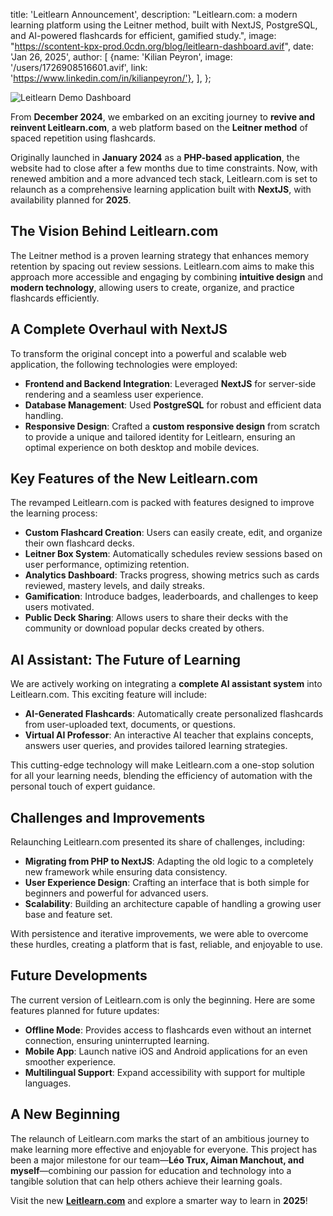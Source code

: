   title: 'Leitlearn Announcement',
  description: "Leitlearn.com: a modern learning platform using the Leitner method, built with NextJS, PostgreSQL, and AI-powered flashcards for efficient, gamified study.",
  image: "https://scontent-kpx-prod.0cdn.org/blog/leitlearn-dashboard.avif",
  date: 'Jan 26, 2025',
  author: [
    {name: 'Kilian Peyron', image: '/users/1726908516601.avif', link: 'https://www.linkedin.com/in/kilianpeyron/'},
  ],
};

![Leitlearn Demo Dashboard](https://scontent-kpx-prod.0cdn.org/blog/leitlearn-dashboard.avif)

From **December 2024**, we embarked on an exciting journey to **revive and reinvent Leitlearn.com**, a web platform based on the **Leitner method** of spaced repetition using flashcards.

Originally launched in **January 2024** as a **PHP-based application**, the website had to close after a few months due to time constraints. Now, with renewed ambition and a more advanced tech stack, Leitlearn.com is set to relaunch as a comprehensive learning application built with **NextJS**, with availability planned for **2025**.

## The Vision Behind Leitlearn.com

The Leitner method is a proven learning strategy that enhances memory retention by spacing out review sessions.
Leitlearn.com aims to make this approach more accessible and engaging by combining **intuitive design** and **modern technology**, allowing users to create, organize, and practice flashcards efficiently.

## A Complete Overhaul with NextJS

To transform the original concept into a powerful and scalable web application, the following technologies were employed:

- **Frontend and Backend Integration**: Leveraged **NextJS** for server-side rendering and a seamless user experience.
- **Database Management**: Used **PostgreSQL** for robust and efficient data handling.
- **Responsive Design**: Crafted a **custom responsive design** from scratch to provide a unique and tailored identity for Leitlearn, ensuring an optimal experience on both desktop and mobile devices.

## Key Features of the New Leitlearn.com

The revamped Leitlearn.com is packed with features designed to improve the learning process:

- **Custom Flashcard Creation**: Users can easily create, edit, and organize their own flashcard decks.
- **Leitner Box System**: Automatically schedules review sessions based on user performance, optimizing retention.
- **Analytics Dashboard**: Tracks progress, showing metrics such as cards reviewed, mastery levels, and daily streaks.
- **Gamification**: Introduce badges, leaderboards, and challenges to keep users motivated.
- **Public Deck Sharing**: Allows users to share their decks with the community or download popular decks created by others.

## AI Assistant: The Future of Learning

We are actively working on integrating a **complete AI assistant system** into Leitlearn.com. This exciting feature will include:

- **AI-Generated Flashcards**: Automatically create personalized flashcards from user-uploaded text, documents, or questions.
- **Virtual AI Professor**: An interactive AI teacher that explains concepts, answers user queries, and provides tailored learning strategies.

This cutting-edge technology will make Leitlearn.com a one-stop solution for all your learning needs, blending the efficiency of automation with the personal touch of expert guidance.

## Challenges and Improvements

Relaunching Leitlearn.com presented its share of challenges, including:

- **Migrating from PHP to NextJS**: Adapting the old logic to a completely new framework while ensuring data consistency.
- **User Experience Design**: Crafting an interface that is both simple for beginners and powerful for advanced users.
- **Scalability**: Building an architecture capable of handling a growing user base and feature set.

With persistence and iterative improvements, we were able to overcome these hurdles, creating a platform that is fast, reliable, and enjoyable to use.

## Future Developments

The current version of Leitlearn.com is only the beginning. Here are some features planned for future updates:

- **Offline Mode**: Provides access to flashcards even without an internet connection, ensuring uninterrupted learning.
- **Mobile App**: Launch native iOS and Android applications for an even smoother experience.
- **Multilingual Support**: Expand accessibility with support for multiple languages.

## A New Beginning

The relaunch of Leitlearn.com marks the start of an ambitious journey to make learning more effective and enjoyable for everyone.
This project has been a major milestone for our team—**Léo Trux, Aiman Manchout, and myself**—combining our passion for education and technology into a tangible solution that can help others achieve their learning goals.

Visit the new **[Leitlearn.com](https://leitlearn.com)** and explore a smarter way to learn in **2025**!
